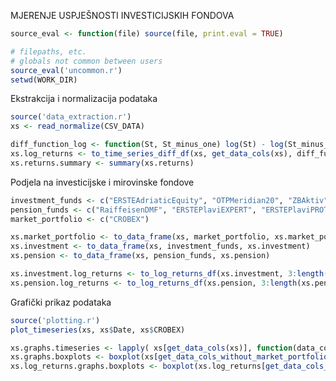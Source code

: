 MJERENJE USPJEŠNOSTI INVESTICIJSKIH FONDOVA

```r
source_eval <- function(file) source(file, print.eval = TRUE)

# filepaths, etc.
# globals not common between users
source_eval('uncommon.r')
setwd(WORK_DIR)
```
Ekstrakcija i normalizacija podataka
```r
source('data_extraction.r')
xs <- read_normalize(CSV_DATA)

diff_function_log <- function(St, St_minus_one) log(St) - log(St_minus_one)
xs.log_returns <- to_time_series_diff_df(xs, get_data_cols(xs), diff_function_log)
xs.returns.summary <- summary(xs.returns)
```
Podjela na investicijske i mirovinske fondove
```r
investment_funds <- c("ERSTEAdriaticEquity", "OTPMeridian20", "ZBAktiv")
pension_funds <- c("RaiffeisenDMF", "ERSTEPlaviEXPERT", "ERSTEPlaviPROTECT")
market_portfolio <- c("CROBEX")

xs.market_portfolio <- to_data_frame(xs, market_portfolio, xs.market_portfolio)
xs.investment <- to_data_frame(xs, investment_funds, xs.investment)
xs.pension <- to_data_frame(xs, pension_funds, xs.pension)

xs.investment.log_returns <- to_log_returns_df(xs.investment, 3:length(xs.investment))
xs.pension.log_returns <- to_log_returns_df(xs.pension, 3:length(xs.pension))
```
Grafički prikaz podataka
```r
source('plotting.r')
plot_timeseries(xs, xs$Date, xs$CROBEX)

xs.graphs.timeseries <- lapply( xs[get_data_cols(xs)], function(data_col) plot_timeseries(xs, xs$Date, data_col) )
xs.graphs.boxplots <- boxplot(xs[get_data_cols_without_market_portfolio(xs)])
xs.log_returns.graphs.boxplots <- boxplot(xs.log_returns[get_data_cols_without_market_portfolio(xs.log_returns)], ylim = c(-0.1, 0.1) )


```